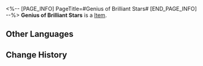 <%-- [PAGE_INFO]
PageTitle=#Genius of Brilliant Stars#
[END_PAGE_INFO] --%>
{{Item Infobox
|id          = 81084
|image       = Item Genius of Brilliant Stars.png
|type        = 
|invCategory = 
|rarity      = 5
|effect      = 
|description = 
|source1     = [[Cavern of Corrosion: Everwinter Hill]]
}}
'''Genius of Brilliant Stars''' is a [[Item]].

==Other Languages==
{{Other Languages
|en   = Genius of Brilliant Stars
|zhs  = 繁星璀璨的天才
|zht  = 繁星璀璨的天才
|ja   = 星の如く輝く天才
|ko   = 별처럼 빛나는 천재
|es   = Genio de las estrellas relucientes
|fr   = Génies des étoiles
|ru   = Гений бриллиантовых звёзд
|th   = Genius of Brilliant Stars
|vi   = Thiên Tài Xuất Chúng
|de   = Genie der strahlenden Sterne
|id   = Genius of Brilliant Stars
|pt   = Gênio das Estrelas Brilhantes
}}

==Change History==
{{Change History|2.0}}